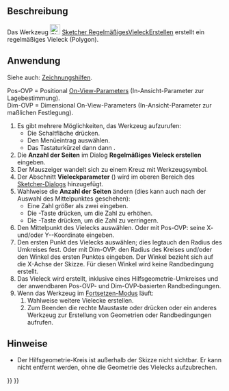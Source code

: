 <languages/>

{{Docnav/de
|[[Sketcher_CreateOctagon/de|AchteckErstellen]]
|[[Sketcher_CreateSlot/de|NutErstellen]]
|[[Sketcher_Workbench/de|Sketcher]]
|IconL=Sketcher_CreateOctagon.svg
|IconR=Sketcher_CreateSlot.svg
|IconC=Workbench_Sketcher.svg
}}

{{GuiCommand/de
|Name=Sketcher CreateRegularPolygon
|Name/de=Sketcher RegelmäßigesVieleckErstellen
|MenuLocation=Sketch → Skizzengeometrien → Regelmäßiges Vieleck erstellen
|Workbenches=[[Sketcher_Workbench/de|Sketcher]]
|Shortcut={{KEY|G}} {{KEY|P}} {{KEY|R}}
}}

<span id="Description"></span>
==Beschreibung== 

Das Werkzeug [[Image:Sketcher_CreateRegularPolygon.svg|24px]] [[Sketcher_CreateRegularPolygon/de|Sketcher RegelmäßigesVieleckErstellen]] erstellt ein regelmäßiges Vieleck (Polygon).

<span id="Usage"></span>
==Anwendung==

Siehe auch: [[Sketcher_Workbench/de#Zeichnungshilfen|Zeichnungshilfen]].

Pos-OVP = Positional [[Sketcher_Preferences/de#Allgemein|On-View-Parameters]] (In-Ansicht-Parameter zur Lagebestimmung). {{Version/de|1.0}}<br>
Dim-OVP = Dimensional On-View-Parameters (In-Ansicht-Parameter zur maßlichen Festlegung). {{Version/de|1.0}}

# Es gibt mehrere Möglichkeiten, das Werkzeug aufzurufen:
#* Die Schaltfläche {{Button|[[Image:Sketcher_CreateRegularPolygon.svg|16px]] [[Sketcher_CreateRegularPolygon/de|Regelmäßiges Vieleck]]}} drücken.
#* Den Menüeintrag {{MenuCommand|Sketcher → Sketcher geometries → [[Image:Sketcher_CreateRegularPolygon.svg|16px]] Regelmäßiges Vieleck erstellen}} auswählen.
#* Das Tastaturkürzel {{KEY|G}} dann {{KEY|P}} dann {{KEY|R}}.
# Die '''Anzahl der Seiten''' im Dialog '''Regelmäßiges Vieleck erstellen''' eingeben.
# Der Mauszeiger wandelt sich zu einem Kreuz mit Werkzeugsymbol.
# Der Abschnitt '''Vieleckparameter''' ({{Version/de|1.0}}) wird im oberen Bereich des [[Sketcher_Dialog|Sketcher-Dialogs]] hinzugefügt.
# Wahlweise die '''Anzahl der Seiten''' ändern (dies kann auch nach der Auswahl des Mittelpunktes geschehen):
#* Eine Zahl größer als zwei eingeben.
#* Die {{KEY|U}}-Taste drücken, um die Zahl zu erhöhen.
#* Die {{KEY|J}}-Taste drücken, um die Zahl zu verringern.
# Den Mittelpunkt des Vielecks auswählen. Oder mit Pos-OVP: seine X- und/oder Y--Koordinate eingeben.
# Den ersten Punkt des Vielecks auswählen; dies legtauch den Radius des Umkreises fest. Oder mit Dim-OVP: den Radius des Kreises und/oder den Winkel des ersten Punktes eingeben. Der Winkel bezieht sich auf die X-Achse der Skizze. Für diesen Winkel wird keine Randbedingung erstellt.
# Das Vieleck wird erstellt, inklusive eines Hilfsgeometrie-Umkreises und der anwendbaren Pos-OVP- und Dim-OVP-basierten Randbedingungen.
# Wenn das Werkzeug im [[Sketcher_Workbench/de#Fortsetzen-Modi|Fortsetzen-Modus]] läuft:
## Wahlweise weitere Vielecke erstellen.
## Zum Beenden die rechte Maustaste oder {{KEY|Esc}} drücken oder ein anderes Werkzeug zur Erstellung von Geometrien oder Randbedingungen aufrufen.

<span id="Notes"></span>
==Hinweise==

* Der Hilfsgeometrie-Kreis ist außerhalb der Skizze nicht sichtbar. Er kann nicht entfernt werden, ohne die Geometrie des Vielecks aufzubrechen.


{{Docnav/de
|[[Sketcher_CreateOctagon/de|AchteckErstellen]]
|[[Sketcher_CreateSlot/de|NutErstellen]]
|[[Sketcher_Workbench/de|Sketcher]]
|IconL=Sketcher_CreateOctagon.svg
|IconR=Sketcher_CreateSlot.svg
|IconC=Workbench_Sketcher.svg
}}

{{Sketcher_Tools_navi{{#translation:}}}}
{{Userdocnavi{{#translation:}}}}